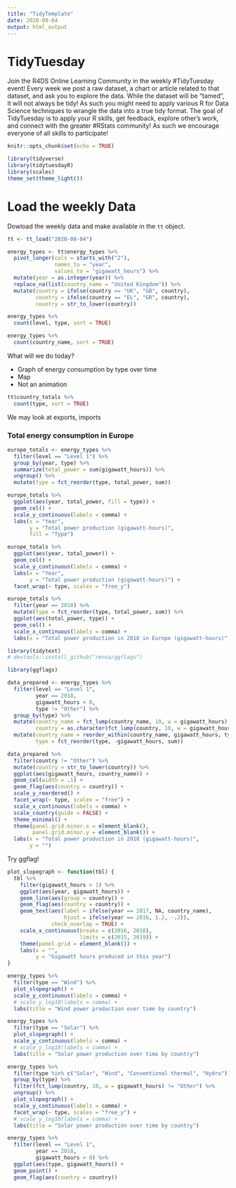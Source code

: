 ```yaml
---
title: "TidyTemplate"
date: 2020-08-04
output: html_output
---
```


# TidyTuesday

Join the R4DS Online Learning Community in the weekly #TidyTuesday event!
Every week we post a raw dataset, a chart or article related to that dataset, and ask you to explore the data.
While the dataset will be “tamed”, it will not always be tidy! As such you might need to apply various R for Data Science techniques to wrangle the data into a true tidy format.
The goal of TidyTuesday is to apply your R skills, get feedback, explore other’s work, and connect with the greater #RStats community!
As such we encourage everyone of all skills to participate!

```r

knitr::opts_chunk$set(echo = TRUE)

library(tidyverse)
library(tidytuesdayR)
library(scales)
theme_set(theme_light())
```

# Load the weekly Data

Dowload the weekly data and make available in the `tt` object.

```r
tt <- tt_load("2020-08-04")

energy_types <- tt$energy_types %>%
  pivot_longer(cols = starts_with("2"),
               names_to = "year",
               values_to = "gigawatt_hours") %>%
  mutate(year = as.integer(year)) %>%
  replace_na(list(country_name = "United Kingdom")) %>%
  mutate(country = ifelse(country == "UK", "GB", country),
         country = ifelse(country == "EL", "GR", country),
         country = str_to_lower(country))

energy_types %>%
  count(level, type, sort = TRUE)

energy_types %>%
  count(country_name, sort = TRUE)
```

What will we do today?

* Graph of energy consumption by type over time
* Map
* Not an animation

```r
tt$country_totals %>%
  count(type, sort = TRUE)
```

We may look at exports, imports

### Total energy consumption in Europe

```r
europe_totals <- energy_types %>%
  filter(level == "Level 1") %>%
  group_by(year, type) %>%
  summarize(total_power = sum(gigawatt_hours)) %>%
  ungroup() %>%
  mutate(type = fct_reorder(type, total_power, sum))

europe_totals %>%
  ggplot(aes(year, total_power, fill = type)) +
  geom_col() +
  scale_y_continuous(labels = comma) +
  labs(x = "Year",
       y = "Total power production (gigawatt-hours)",
       fill = "Type")

europe_totals %>%
  ggplot(aes(year, total_power)) +
  geom_col() +
  scale_y_continuous(labels = comma) +
  labs(x = "Year",
       y = "Total power production (gigawatt-hours)") +
  facet_wrap(~ type, scales = "free_y")
```

```r
europe_totals %>%
  filter(year == 2018) %>%
  mutate(type = fct_reorder(type, total_power, sum)) %>%
  ggplot(aes(total_power, type)) +
  geom_col() +
  scale_x_continuous(labels = comma) +
  labs(x = "Total power production in 2018 in Europe (gigawatt-hours)")
```

```r
library(tidytext)
# devtools::install_github("rensa/ggflags")

library(ggflags)

data_prepared <- energy_types %>%
  filter(level == "Level 1",
         year == 2018,
         gigawatt_hours > 0,
         type != "Other") %>%
  group_by(type) %>%
  mutate(country_name = fct_lump(country_name, 10, w = gigawatt_hours),
         country = as.character(fct_lump(country, 10, w = gigawatt_hours))) %>%
  mutate(country_name = reorder_within(country_name, gigawatt_hours, type, fun = sum),
         type = fct_reorder(type, -gigawatt_hours, sum))

data_prepared %>%
  filter(country != "Other") %>%
  mutate(country = str_to_lower(country)) %>%
  ggplot(aes(gigawatt_hours, country_name)) +
  geom_col(width = .1) +
  geom_flag(aes(country = country)) +
  scale_y_reordered() +
  facet_wrap(~ type, scales = "free") +
  scale_x_continuous(labels = comma) +
  scale_country(guide = FALSE) +
  theme_minimal() +
  theme(panel.grid.minor.x = element_blank(),
        panel.grid.minor.y = element_blank()) +
  labs(x = "Total power production in 2018 (gigawatt-hours)",
       y = "")
```

Try ggflag!

```r
plot_slopegraph <- function(tbl) {
  tbl %>%
    filter(gigawatt_hours > 1) %>%
    ggplot(aes(year, gigawatt_hours)) +
    geom_line(aes(group = country)) +
    geom_flag(aes(country = country)) +
    geom_text(aes(label = ifelse(year == 2017, NA, country_name),
                  hjust = ifelse(year == 2016, 1.2, -.2)),
              check_overlap = TRUE) +
    scale_x_continuous(breaks = c(2016, 2018),
                       limits = c(2015, 2019)) +
    theme(panel.grid = element_blank()) +
    labs(x = "",
         y = "Gigawatt hours produced in this year")
}

energy_types %>%
  filter(type == "Wind") %>%
  plot_slopegraph() +
  scale_y_continuous(labels = comma) +
  # scale_y_log10(labels = comma) +
  labs(title = "Wind power production over time by country")

energy_types %>%
  filter(type == "Solar") %>%
  plot_slopegraph() +
  scale_y_continuous(labels = comma) +
  # scale_y_log10(labels = comma) +
  labs(title = "Solar power production over time by country")

energy_types %>%
  filter(type %in% c("Solar", "Wind", "Conventional thermal", "Hydro")) %>%
  group_by(type) %>%
  filter(fct_lump(country, 10, w = gigawatt_hours) != "Other") %>%
  ungroup() %>%
  plot_slopegraph() +
  scale_y_continuous(labels = comma) +
  facet_wrap(~ type, scales = "free_y") +
  # scale_y_log10(labels = comma) +
  labs(title = "Solar power production over time by country")
```


```r
energy_types %>%
  filter(level == "Level 1",
         year == 2018,
         gigawatt_hours > 0) %>%
  ggplot(aes(type, gigawatt_hours)) +
  geom_point() +
  geom_flag(aes(country = country))
```
